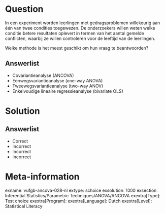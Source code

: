 Question
========

In een experiment worden leerlingen met gedragsproblemen willekeurig aan één van twee condities toegewezen. De onderzoekers willen weten welke conditie betere resultaten oplevert in termen van het aantal gemelde conflicten, waarbij ze willen controleren voor de leeftijd van de leerlingen. 

Welke methode is het meest geschikt om hun vraag te beantwoorden?
  
Answerlist
----------
* Covariantieanalyse (ANCOVA)
* Eenwegsvariantieanalyse (one-way ANOVA)
* Tweewegsvariantieanalyse (two-way ANOV)
* Enkelvoudige lineaire regressieanalyse (bivariate OLS)

Solution
========

Answerlist
----------
* Correct
* Incorrect
* Incorrect
* Incorrect

Meta-information
================
exname: vufgb-ancova-028-nl
extype: schoice
exsolution: 1000
exsection: Inferential Statistics/Parametric Techniques/ANOVA/ANCOVA
exextra[Type]: Test choice
exextra[Program]: 
exextra[Language]: Dutch
exextra[Level]: Statistical Literacy